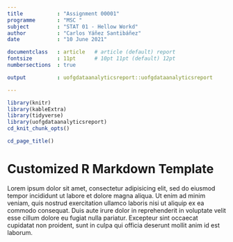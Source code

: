 ```yaml
---
title           : "Assignment 00001"
programme       : "MSC "
subject         : "STAT 01 - Hellow Workd"
author          : "Carlos Yáñez Santibáñez"
date            : "10 June 2021"

documentclass   : article   # article (default) report
fontsize        : 11pt      # 10pt 11pt (default) 12pt
numbersections  : true

output          : uofgdataanalyticsreport::uofgdataanalyticsreport

---
```



```r
library(knitr)
library(kableExtra)
library(tidyverse)
library(uofgdataanalyticsreport)
cd_knit_chunk_opts()
```

```r
cd_page_title()
```

# Customized R Markdown Template

Lorem ipsum dolor sit amet, consectetur adipisicing elit, sed do eiusmod
tempor incididunt ut labore et dolore magna aliqua. Ut enim ad minim veniam,
quis nostrud exercitation ullamco laboris nisi ut aliquip ex ea commodo
consequat. Duis aute irure dolor in reprehenderit in voluptate velit esse
cillum dolore eu fugiat nulla pariatur. Excepteur sint occaecat cupidatat non
proident, sunt in culpa qui officia deserunt mollit anim id est laborum.
